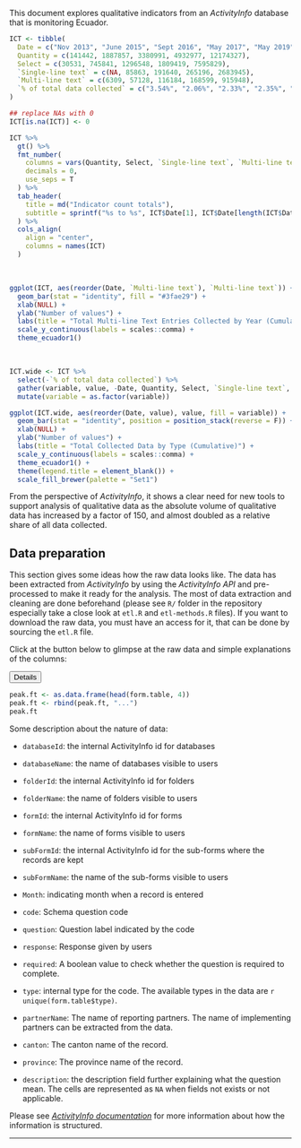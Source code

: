 
This document explores qualitative indicators from an *ActivityInfo* database
that is monitoring Ecuador.

```r
ICT <- tibble(
  Date = c("Nov 2013", "June 2015", "Sept 2016", "May 2017", "May 2019"),
  Quantity = c(141442, 1887857, 3380991, 4932977, 12174327),
  Select = c(30531, 745841, 1296548, 1809419, 7595829),
  `Single-line text` = c(NA, 85863, 191640, 265196, 2683945),
  `Multi-line text` = c(6309, 57128, 116184, 168599, 915948),
  `% of total data collected` = c("3.54%", "2.06%", "2.33%", "2.35%", "3.92%")
)

## replace NAs with 0
ICT[is.na(ICT)] <- 0

ICT %>%
  gt() %>%
  fmt_number(
    columns = vars(Quantity, Select, `Single-line text`, `Multi-line text`),
    decimals = 0,
    use_seps = T
  ) %>% 
  tab_header(
    title = md("Indicator count totals"),
    subtitle = sprintf("%s to %s", ICT$Date[1], ICT$Date[length(ICT$Date)])
  ) %>% 
  cols_align(
    align = "center",
    columns = names(ICT)
  )
```

<br>

```r
ggplot(ICT, aes(reorder(Date, `Multi-line text`), `Multi-line text`)) +
  geom_bar(stat = "identity", fill = "#3fae29") +
  xlab(NULL) +
  ylab("Number of values") +
  labs(title = "Total Multi-line Text Entries Collected by Year (Cumulative)") +
  scale_y_continuous(labels = scales::comma) +
  theme_ecuador1()
```

<br>

```r
ICT.wide <- ICT %>% 
  select(-`% of total data collected`) %>% 
  gather(variable, value, -Date, Quantity, Select, `Single-line text`, `Multi-line text`) %>% 
  mutate(variable = as.factor(variable))

ggplot(ICT.wide, aes(reorder(Date, value), value, fill = variable)) +
  geom_bar(stat = "identity", position = position_stack(reverse = F)) +
  xlab(NULL) +
  ylab("Number of values") +
  labs(title = "Total Collected Data by Type (Cumulative)") +
  scale_y_continuous(labels = scales::comma) +
  theme_ecuador1() +
  theme(legend.title = element_blank()) +
  scale_fill_brewer(palette = "Set1")
```

From the perspective of *ActivityInfo*, it shows a clear need for new tools to
support analysis of qualitative data as the absolute volume of qualitative data
has increased by a factor of 150, and almost doubled as a relative share of all
data collected.

## Data preparation

This section gives some ideas how the raw data looks like. The data has been
extracted from *ActivityInfo* by using the *ActivityInfo API* and pre-processed
to make it ready for the analysis. The most of data extraction and cleaning are
done beforehand (please see `R/` folder in the repository especially take a
close look at `etl.R` and `etl-methods.R` files). If you want to download the
raw data, you must have an access for it, that can be done by sourcing the
`etl.R` file.

Click at the button below to glimpse at the raw data and simple explanations of
the columns:

<button class="btn btn-primary" data-toggle="collapse" data-target="#dataPeak">Details</button>
<div id="dataPeak" class="collapse">  

```r
peak.ft <- as.data.frame(head(form.table, 4))
peak.ft <- rbind(peak.ft, "...")
peak.ft
```

Some description about the nature of data:

+ `databaseId`: the internal ActivityInfo id for databases

+ `databaseName`: the name of databases visible to users

+ `folderId`: the internal ActivityInfo id for folders

+ `folderName`: the name of folders visible to users

+ `formId`: the internal ActivityInfo id for forms

+ `formName`: the name of forms visible to users

+ `subFormId`: the internal ActivityInfo id for the sub-forms where the records are kept

+ `subFormName`: the name of the sub-forms visible to users

+ `Month`: indicating month when a record is entered

+ `code`: Schema question code

+ `question`: Question label indicated by the code

+ `response`: Response given by users

+ `required`: A boolean value to check whether the question is required to complete.

+ `type`: internal type for the code. The available types in the data are 
`r unique(form.table$type)`.

+ `partnerName`: The name of reporting partners. The name of implementing
partners can be extracted from the data.

+ `canton`: The canton name of the record.

+ `province`: The province name of the record.

+ `description`: the description field further explaining what the question mean.
The cells are represented as `NA` when fields not exists or not applicable.

Please see 
[*ActivityInfo documentation*](http://help.activityinfo.org/m/quick_start_database_design/c/240396)
for more information about how the information is structured.

</div>

<hr>

